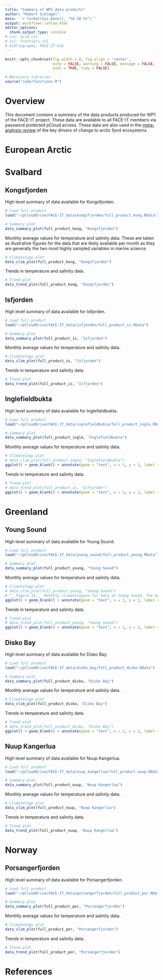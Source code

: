 ```yaml
---
title: "Summary of WP1 data products"
author: "Robert Schlegel"
date: '`r format(Sys.Date(), "%d %B %Y")`'
output: workflowr::wflow_html
editor_options:
  chunk_output_type: console
# css: acid.css
# csl: frontiers.csl
# bibliography: FACE-IT.bib
---
```


```r
knitr::opts_chunk$set(fig.width = 8, fig.align = 'center',
                      echo = FALSE, warning = FALSE, message = FALSE, 
                      eval = TRUE, tidy = FALSE)
```

<center>
<!-- ![](assets/FACE-IT_Logo_900.png){ width=70% } -->
</center>

```r
# Necessary libraries
source("code/functions.R")
```

# Overview

This document contains a summary of the data products produced for WP1 of the FACE-IT project. These data are available to all FACE-IT members via password protected pCloud access. These data are also used in the [meta-analysis review](https://face-it-project.github.io/WP1/review.html) of the key drivers of change to arctic fjord ecosystems.

# European Arctic


# Svalbard

## Kongsfjorden

High level summary of data available for Kongsfjorden.

```r

# Load full product
load("~/pCloudDrive/FACE-IT_data/kongsfjorden/full_product_kong.RData")

# Summary plot
data_summary_plot(full_product_kong, "Kongsfjorden")
```

Monthly average values for temperature and salinity data. These are taken as illustrative figures for the data that are likely available per month as they are generally the two most highly sampled variables in marine science.

```r

# Climatology plot
data_clim_plot(full_product_kong, "Kongsfjorden")
```

Trends in temperature and salinity data.

```r

# Trend plot
data_trend_plot(full_product_kong, "Kongsfjorden")
```

## Isfjorden

High level summary of data available for Isfjorden.

```r

# Load full product
load("~/pCloudDrive/FACE-IT_data/isfjorden/full_product_is.RData")

# Summary plot
data_summary_plot(full_product_is, "Isfjorden")
```

Monthly average values for temperature and salinity data.

```r

# Climatology plot
data_clim_plot(full_product_is, "Isfjorden")
```

Trends in temperature and salinity data.

```r

# Trend plot
data_trend_plot(full_product_is, "Isfjorden")
```

## Inglefieldbukta

High level summary of data available for Inglefieldbukta.

```r

# Load full product
load("~/pCloudDrive/FACE-IT_data/inglefieldbukta/full_product_ingle.RData")

# Summary plot
data_summary_plot(full_product_ingle, "Inglefieldbukta")
```

Monthly average values for temperature and salinity data.

```r

# Climatology plot
# data_clim_plot(full_product_ingle, "Inglefieldbukta")
ggplot() + geom_blank() + annotate(geom = "text", x = 1, y = 1, label = ":(") + theme_void()
```

Trends in temperature and salinity data.

```r

# Trend plot
# data_trend_plot(full_product_is, "Isfjorden")
ggplot() + geom_blank() + annotate(geom = "text", x = 1, y = 1, label = ":(") + theme_void()
```


# Greenland

## Young Sound

High level summary of data available for Young Sound.

```r

# Load full product
load("~/pCloudDrive/FACE-IT_data/young_sound/full_product_young.RData")

# Summary plot
data_summary_plot(full_product_young, "Young Sound")
```

Monthly average values for temperature and salinity data.

```r

# Climatology plot
# data_clim_plot(full_product_young, "Young Sound")
# "__Figure 11:__ Monthly climatologies for data at Young Sound. The entire range of data was used for the climatology period. A) Temperature climatolgies at depths for all of Young Sound. B) Spatial surface (0 to 10 m) temperature climatologies. C) Salinity climatologies at depth for all of Young Sound. D) Spatial surface (0 to 10 m) salinity climatologies. Note that there are no salinity values for Young Sound and almost no temperature values."
ggplot() + geom_blank() + annotate(geom = "text", x = 1, y = 1, label = ":(") + theme_void()
```

Trends in temperature and salinity data.

```r

# Trend plot
# data_trend_plot(full_product_young, "Young Sound")
ggplot() + geom_blank() + annotate(geom = "text", x = 1, y = 1, label = ":(") + theme_void()
```

## Disko Bay

High level summary of data available for Disko Bay.

```r

# Load full product
load("~/pCloudDrive/FACE-IT_data/disko_bay/full_product_disko.RData")

# Summary plot
data_summary_plot(full_product_disko, "Disko Bay")
```

Monthly average values for temperature and salinity data.

```r

# Climatology plot
data_clim_plot(full_product_disko, "Disko Bay")
```

Trends in temperature and salinity data.

```r

# Trend plot
# data_trend_plot(full_product_disko, "Disko Bay")
ggplot() + geom_blank() + annotate(geom = "text", x = 1, y = 1, label = ":(") + theme_void()
```

## Nuup Kangerlua

High level summary of data available for Nuup Kangerlua.

```r

# Load full product
load("~/pCloudDrive/FACE-IT_data/nuup_kangerlua/full_product_nuup.RData")

# Summary plot
data_summary_plot(full_product_nuup, "Nuup Kangerlua")
```

Monthly average values for temperature and salinity data.

```r

# Climatology plot
data_clim_plot(full_product_nuup, "Nuup Kangerlua")
```

Trends in temperature and salinity data.

```r

# Trend plot
data_trend_plot(full_product_nuup, "Nuup Kangerlua")
```


# Norway

## Porsangerfjorden

High level summary of data available for Porsangerfjorden.

```r

# Load full product
load("~/pCloudDrive/FACE-IT_data/porsangerfjorden/full_product_por.RData")

# Summary plot
data_summary_plot(full_product_por, "Porsangerfjorden")
```

Monthly average values for temperature and salinity data.

```r

# Climatology plot
data_clim_plot(full_product_por, "Porsangerfjorden")
```

Trends in temperature and salinity data.

```r

# Trend plot
data_trend_plot(full_product_por, "Porsangerfjorden")
```

# References


